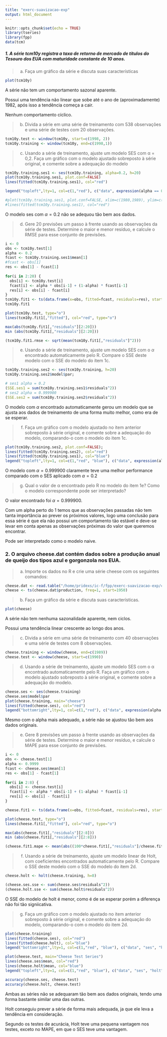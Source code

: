 ```yaml
---
title: "exerc-suavizacao-exp"
output: html_document
---
```


```r
knitr::opts_chunk$set(echo = TRUE)
library(tseries)
library(fpp)
data(tcm)
```

##### 1. A série tcm10y registra a taxa de retorno de mercado de tı́tulos do Tesouro dos EUA com maturidade constante de 10 anos.

> (a) Faça um gráfico da série e discuta suas caracterı́sticas

```r
plot(tcm10y)
```

A série não tem um comportamento sazonal aparente.

Possui uma tendência não linear que sobe até o ano de (aproximadamente) 1982, após isso a tendência começa a cair.

Nenhum comportamento cíclico.

> (b) Divida a série em uma série de treinamento com 538 observações e uma série de testes com 20 observações.

```r
tcm10y.test <- window(tcm10y, start=c(1998, 2))
tcm10y.training <- window(tcm10y, end=c(1998,1))
```

> (c) Usando a série de treinamento, ajuste um modelo SES com α = 0,2. Faça um gráfico com o modelo ajustado sobreposto à série original, e comente sobre a adequação do modelo

```r
tcm10y.training.ses1 <- ses(tcm10y.training, alpha=0.2, h=20)
plot(tcm10y.training.ses1, plot.conf=FALSE)
lines(fitted(tcm10y.training.ses1), col="red")

legend("topleft",lty=1, col=c(1,"red"), c("data", expression(alpha == 0.2)))

#plot(tcm10y.training.ses1, plot.conf=FALSE, xlim=c(1980,1989), ylim=c(6.5,15))
#lines(fitted(tcm10y.training.ses1), col="red")
```

O modelo ses com $\alpha = 0.2$ não se adequou tão bem aos dados.

> (d) Gere 20 previsões um passo à frente usando as observações da série de testes. Determine o maior e menor resı́duo, e calcule o RMSE para esse conjunto de previsões.

```r

i <- 0
obs <- tcm10y.test[1]
alpha <- 0.2
fcast <- tcm10y.training.ses1$mean[1]
#fcast <- obs[1]
res <- obs[1] - fcast[1]
  
for(i in 2:20) {
  obs[i] <- tcm10y.test[i]
  fcast[i] <- alpha * obs[i-1] + (1-alpha) * fcast[i-1]
  res[i] <- obs[i] - fcast[i]
}
tcm10y.fit1 <- ts(data.frame(x=obs, fitted=fcast, residuals=res), start=c(1998,2), frequency=12)
tcm10y.fit1

plot(tcm10y.test, type="o")
lines(tcm10y.fit1[,"fitted"], col="red", type="o")

max(abs(tcm10y.fit1[,"residuals"][2:20]))
min (abs(tcm10y.fit1[,"residuals"][2:20]))

(tcm10y.fit1.rmse <- sqrt(mean(tcm10y.fit1[,"residuals"]^2)))
```

> (e) Usando a série de treinamento, ajuste um modelo SES com o $\alpha$ encontrado automaticamente pelo R. Compare o SSE deste modelo com o SSE do modelo do item 1c.

```r
tcm10y.training.ses2 <- ses(tcm10y.training, h=20)
tcm10y.training.ses2$model$par;

# ses1 alpha = 0.2
(SSE.ses1 = sum(tcm10y.training.ses1$residuals^2))
# ses2 alpha = 0.999900
(SSE.ses2 = sum(tcm10y.training.ses2$residuals^2))
```

O modelo com $\alpha$ encontrado automaticamente gerou um modelo que se ajusta aos dados de treinamento de uma forma muito melhor, como era de se esperar.

> (f) Faça um gráfico com o modelo ajustado no item anterior sobreposto à série original, e comente sobre a adequação do modelo, comparando-o com o modelo do item 1c.

```r
plot(tcm10y.training.ses2, plot.conf=FALSE);
lines(fitted(tcm10y.training.ses2), col="red")
lines(fitted(tcm10y.training.ses1), col="blue")
legend("topleft",lty=1, col=c(1,"red", "blue"), c("data", expression(alpha == 0.9999), expression(alpha == 0.2)))
```

O modelo com $\alpha = 0.999900$ claramente teve uma melhor performance comparado com o SES aplicado com $\alpha = 0.2$

> (g) Qual o valor de α encontrado pelo R no modelo do item 1e? Como o modelo correspondente pode ser interpretado?

O valor encontrado foi $\alpha = 0.999900$.

Com um alpha perto do 1 temos que as observações passadas não tem tanta importância ao prever os próximos valores, logo uma conclusão para essa série é que ela não possui um comportamento tão estável e deve-se levar em conta apenas as observações próximas do valor que queremos encontrar.

Pode ser interpretado como o modelo naive.

### 2. O arquivo cheese.dat contém dados sobre a produção anual de queijo dos tipos azul e gorgonzola nos EUA.

> (a) Importe os dados no R e crie uma série cheese com os seguintes comandos:

```r
cheese.dat <- read.table("/home/pridexs/ic-f/fpp/exerc-suavizacao-exp/cheese.dat", header=TRUE)
cheese <- ts(cheese.dat$production, freq=1, start=1950)
```

> (b) Faça um gráfico da série e discuta suas caracterı́sticas.

```r
plot(cheese)
```

A série não tem nenhuma sazonalidade aparente, nem ciclos.

Possui uma tendência linear crescente ao longo dos anos.

> (c) Divida a série em uma série de treinamento com 40 observações e uma série de testes com
8 observações.

```r
cheese.training <- window(cheese, end=c(1989))
cheese.test <- window(cheese, start=c(1990))
```

> (d) Usando a série de treinamento, ajuste um modelo SES com o α encontrado automaticamente pelo R. Faça um gráfico com o modelo ajustado sobreposto à série original, e comente sobre a adequação do modelo.

```r
cheese.ses <- ses(cheese.training)
cheese.ses$model$par
plot(cheese.training, main="cheese")
lines(fitted(cheese.ses), col="red")
legend("bottomright",lty=1, col=c(1,"red"), c("data", expression(alpha == 0.9999)))
```

Mesmo com o alpha mais adequado, a série não se ajustou tão bem aos dados originais.

> (e) Gere 8 previsões um passo à frente usando as observações da série de testes. Determine o maior e menor resı́duo, e calcule o MAPE para esse conjunto de previsões.

```r
i <- 0
obs <- cheese.test[1]
alpha <- 0.9999
fcast <- cheese.ses$mean[1]
res <- obs[1] - fcast[1]
  
for(i in 2:8) {
  obs[i] <- cheese.test[i]
  fcast[i] <- alpha * obs[i-1] + (1-alpha) * fcast[i-1]
  res[i] <- obs[i] - fcast[i]
}

cheese.fit1 <- ts(data.frame(x=obs, fitted=fcast, residuals=res), start=c(1990), frequency=1)

plot(cheese.test, type="o")
lines(cheese.fit1[,"fitted"], col="red", type="o")

max(abs(cheese.fit1[,"residuals"][2:8]))
min (abs(cheese.fit1[,"residuals"][2:8]))

(cheese.fit1.mape <- mean(abs((100*cheese.fit1[,"residuals"]/cheese.fit1[,"x"]))))

```

> (f) Usando a série de treinamento, ajuste um modelo linear de Holt, com coeficientes encontrados automaticamente pelo R. Compare o SSE deste modelo com o SSE do modelo do item 2d.

```r
cheese.holt <- holt(cheese.training, h=8)

(cheese.ses.sse <- sum(cheese.ses$residuals^2))
(cheese.holt.sse <- sum(cheese.holt$residuals^2))
```

O SSE do modelo de holt é menor, como é de se esperar porém a diferença não foi tão signiicativa.

> (g) Faça um gráfico com o modelo ajustado no item anterior sobreposto à série original, e comente sobre a adequação do modelo, comparando-o com o modelo do item 2d.

```r
plot(cheese.training)
lines(fitted(cheese.ses), col="red")
lines(fitted(cheese.holt), col="blue")
legend("bottomright",lty=1, col=c(1,"red", "blue"), c("data", "ses", "holt"))

plot(cheese.test, main="Cheese Test Series")
lines(cheese.ses$mean, col="red")
lines(cheese.holt$mean, col="blue")
legend("topleft",lty=1, col=c(1,"red", "blue"), c("data", "ses", "holt"))

accuracy(cheese.ses, cheese.test)
accuracy(cheese.holt, cheese.test)
```

Ambas as séries não se adequaram tão bem aos dados originais, tendo uma forma bastante similar uma das outras.

Holt conseguiu prever a série de forma mais adequada, ja que ele leva a tendência em consideração.

Segundo os  testes de acurácia, Holt teve uma pequena vantagem nos testes, exceto no MAPE, em que o SES teve uma vantagem.